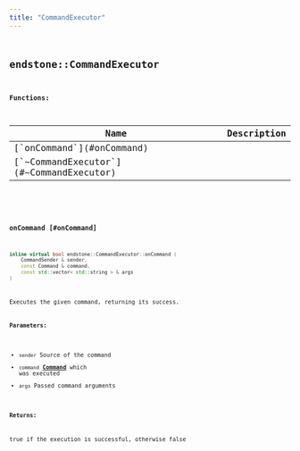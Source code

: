 ```yaml
---
title: "CommandExecutor"
---
```


## <code className="doc-symbol doc-symbol-class"/> endstone::CommandExecutor

















**Functions:**

<table>
<thead>
   <tr>
      <th>Name</th>
      <th>Description</th>
   </tr>
</thead>
<tbody>
<tr key="classendstone_1_1_command_executor_1abf189fa960c2e7f1fbc3f0366afc3d1f">
    <td>[`onCommand`](#onCommand)</td>
    <td></td>
</tr>
<tr key="classendstone_1_1_command_executor_1a9dfc0b1fe01086e280de0d8202f6482c">
    <td>[`~CommandExecutor`](#~CommandExecutor)</td>
    <td></td>
</tr>
</tbody>
</table>

### <code className="doc-symbol doc-symbol-function"/> onCommand [#onCommand]

```cpp
inline virtual bool endstone::CommandExecutor::onCommand (
    CommandSender & sender,
    const Command & command,
    const std::vector< std::string > & args
) 
```


Executes the given command, returning its success.




**Parameters:**


* `sender` Source of the command 
* `command` [**Command**](classendstone_1_1_command.md) which was executed 
* `args` Passed command arguments 



**Returns:**

true if the execution is successful, otherwise false 





        
